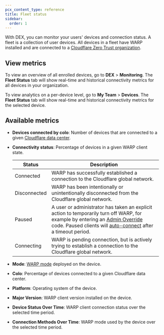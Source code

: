 ```yaml
---
pcx_content_type: reference
title: Fleet status
sidebar:
  order: 1
---
```


With DEX, you can monitor your users' devices and connection status. A fleet is a collection of user devices. All devices in a fleet have WARP installed and are connected to a [Cloudflare Zero Trust organization](/cloudflare-one/setup/#create-a-zero-trust-organization).

## View metrics

To view an overview of all enrolled devices, go to **DEX** > **Monitoring**. The **Fleet Status** tab will show real-time and historical connectivity metrics for all devices in your organization.

To view analytics on a per-device level, go to **My Team** > **Devices**. The **Fleet Status** tab will show real-time and historical connectivity metrics for the selected device.

## Available metrics

- **Devices connected by colo**: Number of devices that are connected to a given [Cloudflare data center](https://www.cloudflarestatus.com/).

- **Connectivity status**: Percentage of devices in a given WARP client state.

  | Status       | Description                                                                                                                                                                                                                                                                                                                                                                                 |
  | ------------ | ------------------------------------------------------------------------------------------------------------------------------------------------------------------------------------------------------------------------------------------------------------------------------------------------------------------------------------------------------------------------------------------- |
  | Connected    | WARP has successfully established a connection to the Cloudflare global network.                                                                                                                                                                                                                                                                                                            |
  | Disconnected | WARP has been intentionally or unintentionally disconnected from the Cloudflare global network.                                                                                                                                                                                                                                                                                             |
  | Paused       | A user or administrator has taken an explicit action to temporarily turn off WARP, for example by entering an [Admin Override](/cloudflare-one/connections/connect-devices/warp/configure-warp/warp-settings/#admin-override) code. Paused clients will [auto-connect](/cloudflare-one/connections/connect-devices/warp/configure-warp/warp-settings/#auto-connect) after a timeout period. |
  | Connecting   | WARP is pending connection, but is actively trying to establish a connection to the Cloudflare global network.                                                                                                                                                                                                                                                                              |

- **Mode**: [WARP mode](/cloudflare-one/connections/connect-devices/warp/configure-warp/warp-modes/) deployed on the device.

- **Colo**: Percentage of devices connected to a given Cloudflare data center.

- **Platform**: Operating system of the device.

- **Major Version**: WARP client version installed on the device.

- **Device Status Over Time**: WARP client connection status over the selected time period.

- **Connection Methods Over Time**: WARP mode used by the device over the selected time period.
